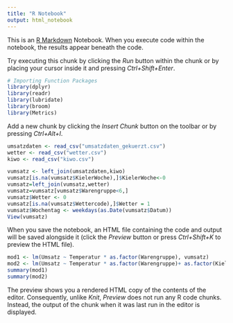 ```yaml
---
title: "R Notebook"
output: html_notebook
---
```


This is an [R Markdown](http://rmarkdown.rstudio.com) Notebook. When you execute code within the notebook, the results appear beneath the code. 

Try executing this chunk by clicking the *Run* button within the chunk or by placing your cursor inside it and pressing *Ctrl+Shift+Enter*. 

```r
# Importing Function Packages
library(dplyr)
library(readr)
library(lubridate)
library(broom)
library(Metrics)
```

Add a new chunk by clicking the *Insert Chunk* button on the toolbar or by pressing *Ctrl+Alt+I*.

```r
umsatzdaten <- read_csv("umsatzdaten_gekuerzt.csv")
wetter <- read_csv("wetter.csv")
kiwo <- read_csv("kiwo.csv")

vumsatz <- left_join(umsatzdaten,kiwo)
vumsatz[is.na(vumsatz$KielerWoche),]$KielerWoche<-0
vumsatz=left_join(vumsatz,wetter)
vumsatz=vumsatz[vumsatz$Warengruppe<6,]
vumsatz$Wetter <- 0
vumsatz[is.na(vumsatz$Wettercode),]$Wetter = 1
vumsatz$Wochentag <- weekdays(as.Date(vumsatz$Datum))
View(vumsatz)
```

When you save the notebook, an HTML file containing the code and output will be saved alongside it (click the *Preview* button or press *Ctrl+Shift+K* to preview the HTML file).

```r
mod1 <- lm(Umsatz ~ Temperatur * as.factor(Warengruppe), vumsatz)
mod2 <- lm(Umsatz ~ Temperatur * as.factor(Warengruppe)+ as.factor(KielerWoche) * as.factor(Warengruppe)+Datum  * as.factor(Warengruppe)+ as.factor(Wochentag) * as.factor(Warengruppe), vumsatz)
summary(mod1)
summary(mod2)
```


The preview shows you a rendered HTML copy of the contents of the editor. Consequently, unlike *Knit*, *Preview* does not run any R code chunks. Instead, the output of the chunk when it was last run in the editor is displayed.
